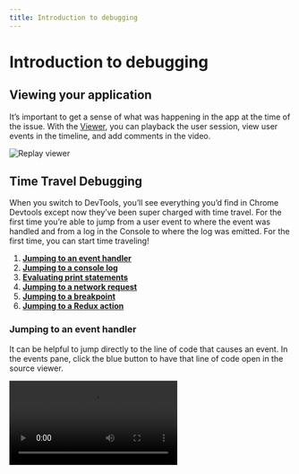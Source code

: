```yaml
---
title: Introduction to debugging
---
```

 
# Introduction to debugging
<YouTubeVideo src="https://www.youtube.com/embed/bNWxgc8i-VU" />

## Viewing your application

It’s important to get a sense of what was happening in the app at the time of the issue. With the [Viewer](/reference-guide/viewer), you can playback the user session, view user events in the timeline, and add comments in the video.

![Replay viewer](/images/viewer_jeqck.png)

## Time Travel Debugging

When you switch to DevTools, you’ll see everything you’d find in Chrome Devtools except now they’ve been super charged with time travel. For the first time you’re able to jump from a user event to where the event was handled and from a log in the Console to where the log was emitted. For the first time, you can start time traveling! 

1. [**Jumping to an event handler**](#jumping-to-an-event-handler) 
2. [**Jumping to a console log**](#jumping-to-a-console-log)
3. [**Evaluating print statements**](#evaluating-print-statements)
4. [**Jumping to a network request**](#jumping-to-a-network-request)
5. [**Jumping to a breakpoint**](#jumping-to-a-breakpoint)
6. [**Jumping to a Redux action**](#jumping-to-a-redux-action)

### Jumping to an event handler

It can be helpful to jump directly to the line of code that causes an event. In the events pane, click the blue button to have that line of code open in the source viewer. 

<Video src="/media/introduction-to-debugging/jump-to-code.mp4" />

### Jumping to a console log

You can jump between console messages generated from your application, or ones you’ve added with Replay’s [print statements](/reference-guide/debugging/print-statements) feature.

<Video src="/media/introduction-to-debugging/jump-to-console-log.mp4" />

### Evaluating print statements

Replay lets you add [print statements](/reference-guide/debugging/print-statements) (also called console logs) to an existing replay with no need to compile or re-run the code. Adding print statements to a replay is like going back in time and adding markers to your code to broadcast information at specific points. 

Let’s say you have a click handler that is supposed to update the value of a variable, but you’re not sure if it’s actually working. You could add a **print statement** to log the value of that variable after the function executes to see if it actually updated.

With Replay print statements, you can see how many times a function executed, evaluate parameters, and even add comments to provide insights for your team.

<Video src="/media/introduction-to-debugging/add-print-statement.mp4" />

### Jumping to a network request

The Replay [Network Monitor](/reference-guide/debugging/print-statements) is helpful for debugging anything related to your API or any external network requests going in and out of your application. 

If requests fail or time out or if data coming from your back end isn’t accurate, the Network Monitor can help identify problematic requests for debugging. All network requests appear as a timeline so you can navigate back and forth between calls.

<Video src="/media/introduction-to-debugging/jump-to-network-request.mp4" />

### Jumping to a breakpoint

[Breakpoints](/reference-guide/debugger/breakpoints) are the remote control for your code — pause, rewind, fast-forward, and step through your code line by line to evaluate it at various points in time. This can be particularly helpful when you have granular timing or async code issues causing a bug.

<Video src="/media/common/jump-to-breakpoint.mp4" />

### Jumping to a Redux action

The experimental [Redux DevTools](/reference-guide/dev-tools/redux) integration will show dispatched actions up to the point in time you are paused in the replay. We are building out functionality to add a timeline view, stack traces, and more.

## Inspecting and Evaluating

Once you’ve narrowed in on the points in time to debug, Replay provides all the tools you need to inspect and evaluate your application.

### Inspecting elements

The **[Elements panel](/reference-guide/dev-tools/elements)** is the blueprint of the HTML elements and CSS styles for your app. If you have issues with how your app is being displayed, this is a great place to start. View the structure of your HTML elements and see what styles have been applied. You can also see which elements have event listeners.

<Video src="/media/introduction-to-debugging/inspecting-elements.mp4" />

### Inspecting React components

For React applications, you can view components, props, state, and hooks with Replay’s [React DevTools](/reference-guide/dev-tools/react). 

React DevTools helps you answer questions like

- Was the correct prop passed to a component?
- Did a hook fire at the correct time with the correct value?
- Are there competing sources of truth for state management?
- Is my component tree rendered as expected?

<Video src="/media/introduction-to-debugging/inspect-react-component.mp4"/>

### Inspecting function and code line execution

How confident are you in the actual execution of your code? Bugs often occur when the reality of our app execution does not match our expectations. With Replay, the Function Outline shows all the functions in the source and how many times each function was executed.

![Code line execution](/images/inspecting-function_uhskq.png)

The Heat Map in the editor’s gutter is helpful for seeing how many times a line was executed. This helps to identify dead code that never ran, or lines that are running too frequently and may be causing performance issues.

![Code line execution](/images/line-execution_ewzxz.png)
[Overboard replay](https://app.replay.io/recording/overboard--af2b0e8d-812b-4f72-bb57-bec816c58a53?point=28557632723904411194804428248977852&time=11685&hasFrames=false)

### Inspecting the Call Stack and Scopes

When paused on a specific execution of a line of code, you can view the [call stack](/reference-guide/debugger/breakpoints) leading up to that point. 

The [Scopes](/reference-guide/debugger/breakpoints#scopes) pane will show the values of properties and variables within a given scope when paused on an execution of a line of code.

<Video src="/media/introduction-to-debugging/callback-and-scopes.mp4" />

### Evaluating in the Console

The Console lets you view and navigate between print statements and events that occur in your application. You can also use the console to evaluate expressions in order to see the value of variables at different points in time. 
<Video src="/media/introduction-to-debugging/evaluating-console.mp4" />
Check out our [Console](/reference-guide/dev-tools/console) documentation for more.

## What’s next

Replay works best when used by a team. Teams lets you easily collaborate and gives access to features like source map uploads, recording automated tests, and managing access to team replays. Learn more in [Setting up a team]/Teams-&-Admin/Setting-up-a-team.md).